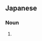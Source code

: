 ==Japanese==
{{ja-kanjitab|弥|次|馬}}

===Noun===
{{ja-noun|やじうま}}

# {{alternative form of|野次馬|lang=ja}}
